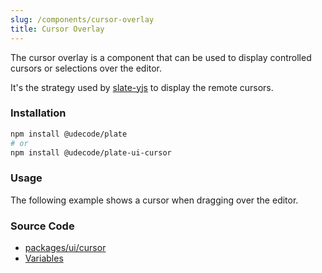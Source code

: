 ```yaml
---
slug: /components/cursor-overlay
title: Cursor Overlay
---
```


The cursor overlay is a component that can be used to display controlled cursors or selections over the editor.

It's the strategy used by [slate-yjs](https://github.com/BitPhinix/slate-yjs) to display the remote cursors.

### Installation

```bash npm2yarn
npm install @udecode/plate
# or
npm install @udecode/plate-ui-cursor
```

### Usage

The following example shows a cursor when dragging over the editor.


<CursorOverlaySandpack />

### Source Code

- [packages/ui/cursor](https://github.com/udecode/plate/tree/main/packages/ui/cursor/src)
- [Variables](https://github.com/udecode/plate/blob/main/examples/src)
